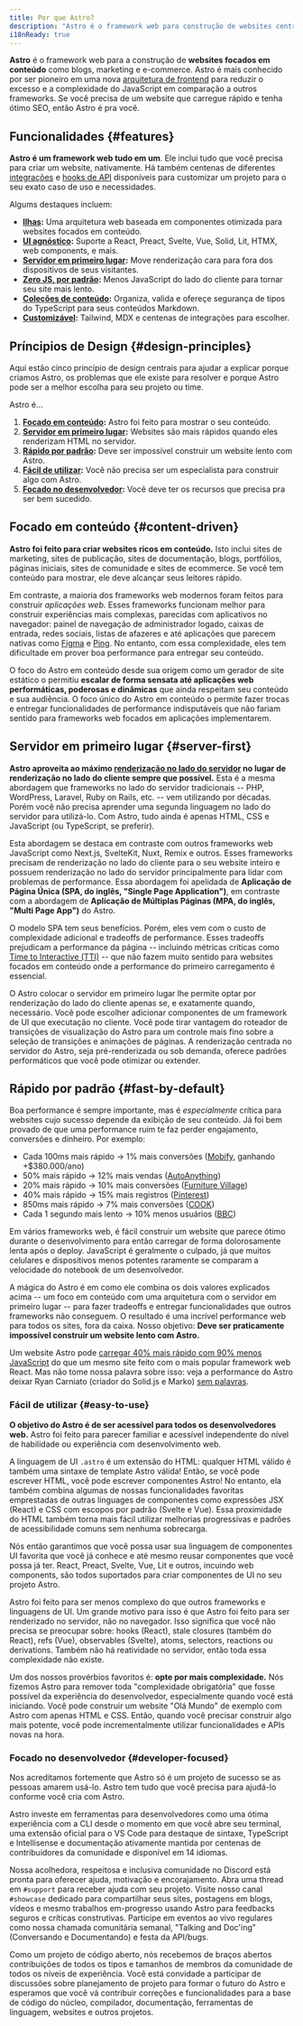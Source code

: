 ```yaml
---
title: Por que Astro?
description: "Astro é o framework web para construção de websites centrados em conteúdo como blogs, marketing e e-commerce. Aprenda porque o Astro pode ser uma boa escolha para seu próximmo website."
i18nReady: true
---
```


**Astro** é o framework web para a construção de **websites focados em conteúdo** como blogs, marketing e e-commerce. Astro é mais conhecido por ser pioneiro em uma nova [arquitetura de frontend](/pt-br/concepts/islands/) para reduzir o excesso e a complexidade do JavaScript em comparação a outros frameworks. Se você precisa de um website que carregue rápido e tenha ótimo SEO, então Astro é pra você.

## Funcionalidades \{#features\}

**Astro é um framework web tudo em um**. Ele inclui tudo que você precisa para criar um website, nativamente. Há também centenas de diferentes [integrações](https://astro.build/integrations/) e [hooks de API](/pt-br/reference/integrations-reference/) disponíveis para customizar um projeto para o seu exato caso de uso e necessidades.

Algums destaques incluem:

- **[Ilhas](/pt-br/concepts/islands/):** Uma arquitetura web baseada em componentes otimizada para websites focados em conteúdo.
- **[UI agnóstico](/pt-br/guides/framework-components/):** Suporte a React, Preact, Svelte, Vue, Solid, Lit, HTMX, web components, e mais.
- **[Servidor em primeiro lugar](/pt-br/basics/rendering-modes/):** Move renderização cara para fora dos dispositivos de seus visitantes.
- **[Zero JS, por padrão](/pt-br/basics/astro-components/):** Menos JavaScript do lado do cliente para tornar seu site mais lento.
- **[Coleções de conteúdo](/pt-br/guides/content-collections/):** Organiza, valida e ofereçe segurança de tipos do TypeScript para seus conteúdos Markdown.
- **[Customizável](/pt-br/guides/integrations-guide/):** Tailwind, MDX e centenas de integrações para escolher.

## Príncipios de Design \{#design-principles\}

Aqui estão cinco princípio de design centrais para ajudar a explicar porque criamos Astro, os problemas que ele existe para resolver e porque Astro pode ser a melhor escolha para seu projeto ou time.

Astro é...

1. **[Focado em conteúdo](#content-driven):** Astro foi feito para mostrar o seu conteúdo.
2. **[Servidor em primeiro lugar](#server-first):** Websites são mais rápidos quando eles renderizam HTML no servidor.
3. **[Rápido por padrão](#fast-by-default):** Deve ser impossível construir um website lento com Astro.
4. **[Fácil de utilizar](#easy-to-use):** Você não precisa ser um especialista para construir algo com Astro.
5. **[Focado no desenvolvedor](#developer-focused):** Você deve ter os recursos que precisa pra ser bem sucedido.

## Focado em conteúdo \{#content-driven\}

**Astro foi feito para criar websites ricos em conteúdo.** Isto inclui sites de marketing, sites de publicação, sites de documentação, blogs, portfólios, páginas iniciais, sites de comunidade e sites de ecommerce. Se você tem conteúdo para mostrar, ele deve alcançar seus leitores rápido.

Em contraste, a maioria dos frameworks web modernos foram feitos para construir *aplicações web*. Esses frameworks funcionam melhor para construir experiências mais complexas, parecidas com aplicativos no navegador: painel de navegação de administrador logado, caixas de entrada, redes sociais, listas de afazeres e até aplicações que parecem nativas como [Figma](https://figma.com/) e [Ping](https://ping.gg/). No entanto, com essa complexidade, eles tem dificultade em prover boa performance para entregar seu conteúdo.

O foco do Astro em conteúdo desde sua origem como um gerador de site estático o permitiu **escalar de forma sensata até aplicações web performáticas, poderosas e dinâmicas** que ainda respeitam seu conteúdo e sua audiência. O foco único do Astro em conteúdo o permite fazer trocas e entregar funcionalidades de performance indisputáveis que não fariam sentido para frameworks web focados em aplicações implementarem.

## Servidor em primeiro lugar \{#server-first\}

**Astro aproveita ao máximo [renderização no lado do servidor](/pt-br/basics/rendering-modes/) no lugar de renderização no lado do cliente sempre que possível.** Esta é a mesma abordagem que frameworks no lado do servidor tradicionais -- PHP, WordPress, Laravel, Ruby on Rails, etc. -- vem utilizando por décadas. Porém você não precisa aprender uma segunda linguagem no lado do servidor para utilizá-lo. Com Astro, tudo ainda é apenas HTML, CSS e JavaScript (ou TypeScript, se preferir).

Esta abordagem se destaca em contraste com outros frameworks web JavaScript como Next.js, SvelteKit, Nuxt, Remix e outros. Esses frameworks precisam de renderização no lado do cliente para o seu website inteiro e possuem renderização no lado do servidor principalmente para lidar com problemas de performance. Essa abordagem foi apelidada de **Aplicação de Página Única (SPA, do inglês, "Single Page Application")**, em contraste com a abordagem de **Aplicação de Múltiplas Páginas (MPA, do inglês, "Multi Page App")** do Astro.

O modelo SPA tem seus benefícios. Porém, eles vem com o custo de complexidade adicional e tradeoffs de performance. Esses tradeoffs prejudicam a performance da página -- incluindo métricas críticas como [Time to Interactive (TTI)](https://web.dev/interactive/) -- que não fazem muito sentido para websites focados em conteúdo onde a performance do primeiro carregamento é essencial.

O Astro colocar o servidor em primeiro lugar lhe permite optar por renderização do lado do cliente apenas se, e exatamente quando, necessário. Você pode escolher adicionar componentes de um framework de UI que executação no cliente. Você pode tirar vantagem do roteador de transições de visualização do Astro para um controle mais fino sobre a seleção de transições e animações de páginas. A renderização centrada no servidor do Astro, seja pré-renderizada ou sob demanda, oferece padrões performáticos que você pode otimizar ou extender.

## Rápido por padrão \{#fast-by-default\}

Boa performance é sempre importante, mas é *especialmente* crítica para websites cujo sucesso depende da exibição de seu conteúdo. Já foi bem provado de que uma performance ruim te faz perder engajamento, conversões e dinheiro. Por exemplo:

- Cada 100ms mais rápido → 1% mais conversões ([Mobify](https://web.dev/why-speed-matters/), ganhando +$380.000/ano)
- 50% mais rápido → 12% mais vendas ([AutoAnything](https://www.digitalcommerce360.com/2010/08/19/web-accelerator-revs-conversion-and-sales-autoanything/))
- 20% mais rápido → 10% mais conversões ([Furniture Village](https://www.thinkwithgoogle.com/intl/en-gb/marketing-strategies/app-and-mobile/furniture-village-and-greenlight-slash-page-load-times-boosting-user-experience/))
- 40% mais rápido → 15% mais registros ([Pinterest](https://medium.com/pinterest-engineering/driving-user-growth-with-performance-improvements-cfc50dafadd7))
- 850ms mais rápido → 7% mais conversões ([COOK](https://web.dev/why-speed-matters/))
- Cada 1 segundo mais lento → 10% menos usuários ([BBC](https://www.creativebloq.com/features/how-the-bbc-builds-websites-that-scale))

Em vários frameworks web, é fácil construir um website que parece ótimo durante o desenvolvimento para então carregar de forma dolorosamente lenta após o deploy. JavaScript é geralmente o culpado, já que muitos celulares e dispositivos menos potentes raramente se comparam a velocidade do notebook de um desenvolvedor.

A mágica do Astro é em como ele combina os dois valores explicados acima -- um foco em conteúdo com uma arquitetura com o servidor em primeiro lugar -- para fazer tradeoffs e entregar funcionalidades que outros frameworks não conseguem. O resultado é uma incrível performance web para todos os sites, fora da caixa. Nosso objetivo: **Deve ser praticamente impossível construir um website lento com Astro.**

Um website Astro pode [carregar 40% mais rápido com 90% menos JavaScript](https://twitter.com/t3dotgg/status/1437195415439360003) do que um mesmo site feito com o mais popular framework web React. Mas não tome nossa palavra sobre isso: veja a performance do Astro deixar Ryan Carniato (criador do Solid.js e Marko) [sem palavras](https://youtu.be/2ZEMb_H-LYE?t=8163).


### Fácil de utilizar \{#easy-to-use\}

**O objetivo do Astro é de ser acessível para todos os desenvolvedores web.** Astro foi feito para parecer familiar e acessível independente do nível de habilidade ou experiência com desenvolvimento web.

A linguagem de UI `.astro` é um extensão do HTML: qualquer HTML válido é também uma sintaxe de template Astro válida! Então, se você pode escrever HTML, você pode escrever componentes Astro! No entanto, ela também combina algumas de nossas funcionalidades favoritas emprestadas de outras linguages de componentes como expressões JSX (React) e CSS com escopos por padrão (Svelte e Vue). Essa proximidade do HTML também torna mais fácil utilizar melhorias progressivas e padrões de acessibilidade comuns sem nenhuma sobrecarga.

Nós então garantimos que você possa usar sua linguagem de componentes UI favorita que você já conhece e até mesmo reusar componentes que você possa já ter. React, Preact, Svelte, Vue, Lit e outros, incuindo web components, são todos suportados para criar componentes de UI no seu projeto Astro.

Astro foi feito para ser menos complexo do que outros frameworks e linguagens de UI. Um grande motivo para isso é que Astro foi feito para ser renderizado no servidor, não no navegador. Isso significa que você não precisa se preocupar sobre: hooks (React), stale closures (também do React), refs (Vue), observables (Svelte), atoms, selectors, reactions ou derivations. Também não há reatividade no servidor, então toda essa complexidade não existe.

Um dos nossos provérbios favoritos é: **opte por mais complexidade.** Nós fizemos Astro para remover toda "complexidade obrigatória" que fosse possível da experiência do desenvolvedor, especialmente quando você está iniciando. Você pode construir um website "Olá Mundo" de exemplo com Astro com apenas HTML e CSS. Então, quando você precisar construir algo mais potente, você pode incrementalmente  utilizar funcionalidades e APIs novas na hora. 

### Focado no desenvolvedor \{#developer-focused\}

Nos acreditamos fortemente que Astro só é um projeto de sucesso se as pessoas amarem usá-lo. Astro tem tudo que você precisa para ajudá-lo conforme você cria com Astro.

Astro investe em ferramentas para desenvolvedores como uma ótima experiência com a CLI desde o momento em que você abre seu terminal, uma extensão oficial para o VS Code para destaque de sintaxe, TypeScript e Intellisense e documentação ativamente mantida por centenas de contribuidores da comunidade e disponível em 14 idiomas.

Nossa acolhedora, respeitosa e inclusiva comunidade no Discord está pronta para oferecer ajuda, motivação e encorajamento. Abra uma thread em `#support` para receber ajuda com seu projeto. Visite nosso canal `#showcase` dedicado para compartilhar seus sites, postagens em blogs, vídeos e mesmo trabalhos em-progresso usando Astro para feedbacks seguros e críticas construtivas. Participe em eventos ao vivo regulares como nossa chamada comunitária semanal, "Talking and Doc'ing" (Conversando e Documentando) e festa da API/bugs.

Como um projeto de código aberto, nós recebemos de braços abertos contribuições de todos os tipos e tamanhos de membros da comunidade de todos os níveis de experiência. Você está convidade a participar de discussões sobre planejamento de projeto para formar o futuro do Astro e esperamos que você vá contribuir correções e funcionalidades para a base de código do núcleo, compilador, documentação, ferramentas de linguagem, websites e outros projetos.

